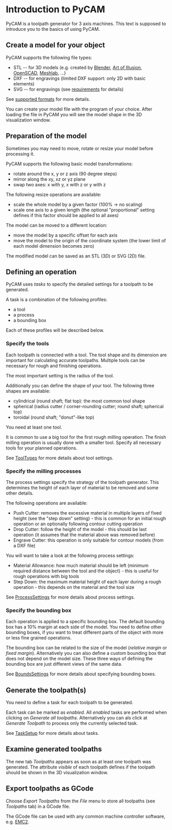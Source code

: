 = Introduction to PyCAM =

PyCAM is a toolpath generator for 3 axis machines. This text is supposed to introduce you to the basics of using PyCAM.

== Create a model for your object ==
PyCAM supports the following file types:
* STL -- for 3D models (e.g. created by [http://www.blender.org/ Blender], [http://www.artofillusion.org/ Art of Illusion], [http://openscad.org/ OpenSCAD], [http://meshlab.sourceforge.net/ Meshlab], ...)
* DXF -- for engravings (limited DXF support: only 2D with basic elements)
* SVG -- for engravings (see [[Requirements#Optional_external_programs|requirements]] for details)

See [[SupportedFormats|supported formats]] for more details.

You can create your model file with the program of your choice. After loading the file in PyCAM you will see the model shape in the 3D visualization window.

== Preparation of the model ==
Sometimes you may need to move, rotate or resize your model before processing it.

PyCAM supports the following basic model transformations:
* rotate around the x, y or z axis (90 degree steps)
* mirror along the xy, xz or yz plane
* swap two axes: x with y, x with z or y with z

The following resize operations are available:
* scale the whole model by a given factor (100% -> no scaling)
* scale one axis to a given length (the optional "proportional" setting defines if this factor should be applied to all axes)
 
The model can be moved to a different location:
* move the model by a specific offset for each axis
* move the model to the origin of the coordinate system (the lower limit of each model dimension becomes zero)

The modified model can be saved as an STL (3D) or SVG (2D) file.

== Defining an operation ==
PyCAM uses ''tasks'' to specify the detailed settings for a toolpath to be generated.

A task is a combination of the following profiles:
* a tool
* a process
* a bounding box

Each of these profiles will be described below.

=== Specify the tools ===
Each toolpath is connected with a tool. The tool shape and its dimension are important for calculating accurate toolpaths. Multiple tools can be necessary for rough and finishing operations.

The most important setting is the radius of the tool.

Additionally you can define the shape of your tool. The following three shapes are available:
* cylindrical (round shaft; flat top): the most common tool shape
* spherical (radius cutter / corner-rounding cutter; round shaft; spherical top)
* toroidal (round shaft; "donut"-like top)

You need at least one tool.

It is common to use a big tool for the first rough milling operation. The finish milling operation is usually done with a smaller tool. Specify all necessary tools for your planned operations.

See [[ToolTypes]] for more details about tool settings.

=== Specify the milling processes ===
The process settings specify the strategy of the toolpath generator. This determines the height of each layer of material to be removed and some other details.

The following operations are available:
* Push Cutter: removes the excessive material in multiple layers of fixed height (see the "step down" setting) - this is common for an initial rough operation or an optionally following contour cutting operation
* Drop Cutter: follow the height of the model - this should be last operation (it assumes that the material above was removed before)
* Engrave Cutter: this operation is only suitable for contour models (from a DXF file)

You will want to take a look at the following process settings:
* Material Allowance: how much material should be left (minimum required distance between the tool and the object) - this is useful for rough operations with big tools
* Step Down: the maximum material height of each layer during a rough operation - this depends on the material and the tool size

See [[ProcessSettings]] for more details about process settings.

=== Specify the bounding box ===
Each operation is applied to a specific bounding box. The default bounding box has a 10% margin at each side of the model. You need to define other bounding boxes, if you want to treat different parts of the object with more or less fine grained operations.

The bounding box can be related to the size of the model (''relative margin'' or ''fixed margin''). Alternatively you can also define a custom bounding box that does not depend on the model size. These three ways of defining the bounding box are just different views of the same data.

See [[BoundsSettings]] for more details about specifying bounding boxes.

== Generate the toolpath(s) ==
You need to define a task for each toolpath to be generated.

Each task can be marked as ''enabled''. All ''enabled'' tasks are performed when clicking on ''Generate all toolpaths''. Alternatively you can als click at ''Generate Toolpath'' to process only the currently selected task.

See [[TaskSetup]] for more details about tasks.

== Examine generated toolpaths ==
The new tab ''Toolpaths'' appears as soon as at least one toolpath was generated. The attribute ''visible'' of each toolpath defines if the toolpath should be shown in the 3D visualization window.

== Export toolpaths as GCode ==
Choose ''Export Toolpaths'' from the ''File'' menu to store all toolpaths (see ''Toolpaths'' tab) in a GCode file.

The GCode file can be used with any common machine controller software, e.g. [http://linuxcnc.org EMC2].